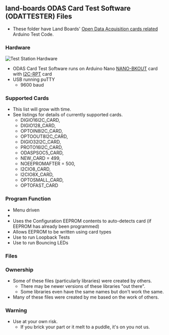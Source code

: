 == land-boards ODAS Card Test Software (ODATTESTER) Files ==

* These folder have Land Boards' [http://land-boards.com/blwiki/index.php?title=Main_Page#Open_Data_Acquisition_System_.28ODAS.29 Open Data Acquisition cards related] Arduino Test Code.

=== Hardware ===

<img src="http://land-boards.com/blwiki/images/b/bf/Proto16-I2C-P1010614-720px.jpg" alt="Test Station Hardware"></img>

* ODAS Card Test Software runs on Arduino Nano [http://land-boards.com/blwiki/index.php?title=NANO-BKOUT NANO-BKOUT] card with [http://land-boards.com/blwiki/index.php?title=I2C-RPT I2C-RPT] card
* USB running puTTY
** 9600 baud

=== Supported Cards ===

* This list will grow with time. 
* See listings for details of currently supported cards.
** DIGIO16I2C_CARD,
** DIGIO128_CARD,
** OPTOIN8I2C_CARD,
** OPTOOUT8I2C_CARD,
** DIGIO32I2C_CARD,
** PROTO16I2C_CARD,
** ODASPSOC5_CARD,
** NEW_CARD = 499,
** NOEEPROMAFTER = 500,
** I2CIO8_CARD,
** I2CIO8X_CARD,
** OPTOSMALL_CARD,
** OPTOFAST_CARD

=== Program Function ===

* Menu driven
* 
* Uses the Configuration EEPROM contents to auto-detects card (if EEPROM has already been programmed)
* Allows EEPROM to be written using card types
* Use to run Loopback Tests
* Use to run Bouncing LEDs

=== Files ===

=== Ownership ===

* Some of these files (particularly libraries) were created by others.
** There may be newer versions of these libraries "out there".
** Some libraries even have the same names but don't work the same.
* Many of these files were created by me based on the work of others.

=== Warning ===

* Use at your own risk.
** If you brick your part or it melt to a puddle, it's on you not us.
